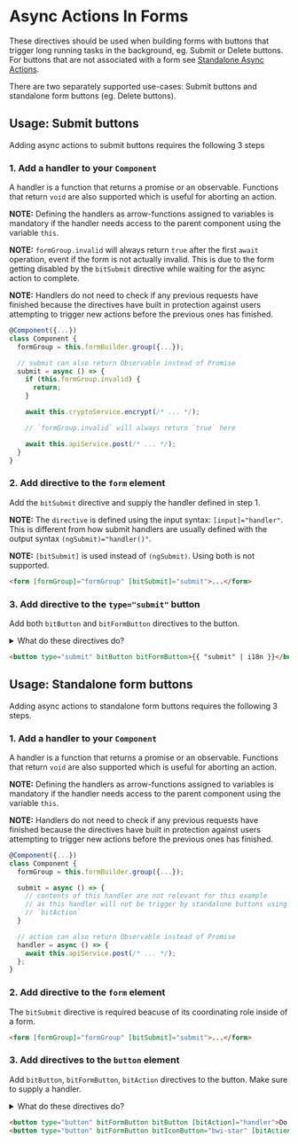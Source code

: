 
<Meta title="Component Library/Async Actions/In Forms/Documentation" />

# Async Actions In Forms

These directives should be used when building forms with buttons that trigger long running tasks in the background,
eg. Submit or Delete buttons. For buttons that are not associated with a form see [Standalone Async Actions](?path=/story/component-library-async-actions-standalone-documentation--page).

There are two separately supported use-cases: Submit buttons and standalone form buttons (eg. Delete buttons).

## Usage: Submit buttons

Adding async actions to submit buttons requires the following 3 steps

### 1. Add a handler to your `Component`

A handler is a function that returns a promise or an observable. Functions that return `void` are also supported which is
useful for aborting an action.

**NOTE:** Defining the handlers as arrow-functions assigned to variables is mandatory if the handler needs access to the parent
component using the variable `this`.

**NOTE:** `formGroup.invalid` will always return `true` after the first `await` operation, event if the form is not actually
invalid. This is due to the form getting disabled by the `bitSubmit` directive while waiting for the async action to complete.

**NOTE:** Handlers do not need to check if any previous requests have finished because the directives have built in protection against
users attempting to trigger new actions before the previous ones has finished.

```ts
@Component({...})
class Component {
  formGroup = this.formBuilder.group({...});

  // submit can also return Observable instead of Promise
  submit = async () => {
    if (this.formGroup.invalid) {
      return;
    }

    await this.cryptoService.encrypt(/* ... */);

    // `formGroup.invalid` will always return `true` here

    await this.apiService.post(/* ... */);
  }
}
```

### 2. Add directive to the `form` element

Add the `bitSubmit` directive and supply the handler defined in step 1.

**NOTE:** The `directive` is defined using the input syntax: `[input]="handler"`.
This is different from how submit handlers are usually defined with the output syntax `(ngSubmit)="handler()"`.

**NOTE:** `[bitSubmit]` is used instead of `(ngSubmit)`. Using both is not supported.

```html
<form [formGroup]="formGroup" [bitSubmit]="submit">...</form>
```

### 3. Add directive to the `type="submit"` button

Add both `bitButton` and `bitFormButton` directives to the button.

<details>
  <summary>What do these directives do?</summary>
  <p>A summary of what each directive does can be found inside the source code.</p>
</details>

```html
<button type="submit" bitButton bitFormButton>{{ "submit" | i18n }}</button>
```

## Usage: Standalone form buttons

Adding async actions to standalone form buttons requires the following 3 steps.

### 1. Add a handler to your `Component`

A handler is a function that returns a promise or an observable. Functions that return `void` are also supported which is
useful for aborting an action.

**NOTE:** Defining the handlers as arrow-functions assigned to variables is mandatory if the handler needs access to the parent
component using the variable `this`.

**NOTE:** Handlers do not need to check if any previous requests have finished because the directives have built in protection against
users attempting to trigger new actions before the previous ones has finished.

```ts
@Component({...})
class Component {
  formGroup = this.formBuilder.group({...});

  submit = async () => {
    // contents of this handler are not relevant for this example
    // as this handler will not be trigger by standalone buttons using
    // `bitAction`
  }

  // action can also return Observable instead of Promise
  handler = async () => {
    await this.apiService.post(/* ... */);
  };
}
```

### 2. Add directive to the `form` element

The `bitSubmit` directive is required beacuse of its coordinating role inside of a form.

```html
<form [formGroup]="formGroup" [bitSubmit]="submit">...</form>
```

### 3. Add directives to the `button` element

Add `bitButton`, `bitFormButton`, `bitAction` directives to the button. Make sure to supply a handler.

<details>
  <summary>What do these directives do?</summary>
  <p>A summary of what each directive does can be found inside the source code.</p>
</details>

```html
<button type="button" bitFormButton bitButton [bitAction]="handler">Do action</button>
<button type="button" bitFormButton bitIconButton="bwi-star" [bitAction]="handler"></button>
```

